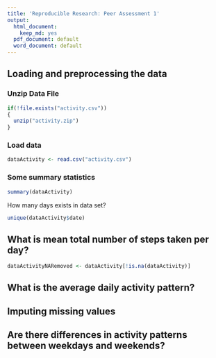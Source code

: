```yaml
---
title: 'Reproducible Research: Peer Assessment 1'
output:
  html_document:
    keep_md: yes
  pdf_document: default
  word_document: default
---
```



## Loading and preprocessing the data
### Unzip Data File
```r
if(!file.exists("activity.csv"))
{
  unzip("activity.zip")
}
```
### Load data
```r
dataActivity <- read.csv("activity.csv")
```


### Some summary statistics
```r
summary(dataActivity)
```

How many days exists in data set?

```r
unique(dataActivity$date)
```




## What is mean total number of steps taken per day?


```r
dataActivityNARemoved <- dataActivity[!is.na(dataActivity)]
  ```




## What is the average daily activity pattern?



## Imputing missing values



## Are there differences in activity patterns between weekdays and weekends?
